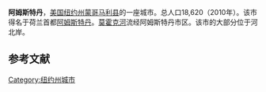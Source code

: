 {{Infobox settlement
|name                     = 阿姆斯特丹
|settlement_type          =城市
<!-- Images -->
|image_skyline            = Amsterdam NY View.jpg
|imagesize                = 275px
|image_caption            = 
|image_flag               = 
|image_seal               = 

<!-- Maps -->
|pushpin_map              = New York
|pushpin_label_position   = <!-- the position of the pushpin label: left, right, top, bottom, none -->
|pushpin_map_caption      = 所在位置
|pushpin_mapsize          =
|image_map                = 
|mapsize                  = 
|map_caption              = 
|image_map1               = 
|mapsize1                 = 
|map_caption1             = 

<!-- Location -->
|coordinates_display      = inline,title
|coordinates_region       = US-NY
|subdivision_type         = 国家
|subdivision_name         = [[美国|美国]]
|subdivision_type1        = [[美国行政区划|州]]
|subdivision_name1        = [[纽约州|纽约州]]
|subdivision_type2        = [[纽约州行政区划|县]]
|subdivision_name2        = [[蒙哥馬利縣_(紐約州)|蒙哥马利县]]
<!-- Area -->
|unit_pref  =  Imperial
|area_footnotes           = 
|area_magnitude           = 
|area_total_km2           = 16.3
|area_land_km2            = 15.4
|area_water_km2           = 0.9
|area_total_sq_mi         = 6.3
|area_land_sq_mi          = 5.9
|area_water_sq_mi         = 0.3

<!-- Population -->
|population_as_of         = 2010年
|population_footnotes     = 
|population_total         = 18,620
|population_density_km2   = 
|population_density_sq_mi = 3176.3

<!-- General information -->
|timezone                 = [[北美东部时间|北美东部时间]]
|utc_offset               = −05
|timezone_DST             = EDT
|utc_offset_DST           = −04
|elevation_footnotes      = 
|elevation_m              = 110
|elevation_ft             = 361
|latd = 42 |latm = 56 |lats = 36 |latNS = N
|longd = 74 |longm = 11 |longs = 25 |longEW = W

<!-- Area/postal codes & others -->
|postal_code_type         =邮编
|postal_code              = 12010
|area_code                = 518
|blank_name               = [[联邦信息处理标准|FIPS编码]]
|blank_info               = 36-02066
|blank1_name              = [[地名信息系统|GNIS]]标识ID
|blank1_info              = 0942450
|website                  = 
|footnotes                = 
}}'''阿姆斯特丹'''，[[美国|美国]][[纽约州|纽约州]][[蒙哥馬利縣_(紐約州)|蒙哥马利县]]的一座城市。总人口18,620（2010年）。该市得名于荷兰首都[[阿姆斯特丹|阿姆斯特丹]]。[[莫霍克河|莫霍克河]]流经阿姆斯特丹市区。该市的大部分位于河北岸。


==参考文献==
{{reflist}}

[[Category:纽约州城市|Category:纽约州城市]]